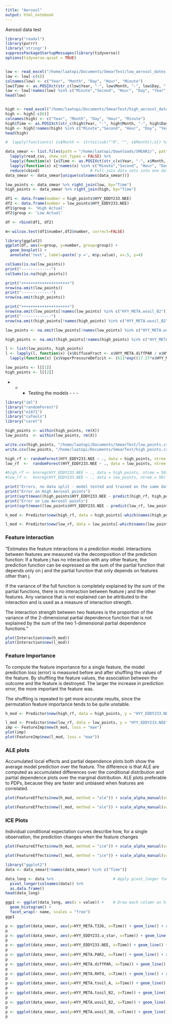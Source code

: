 ```yaml
---
title: "Aerosol"
output: html_notebook
---
```


Aerosol data test

```r
library("readxl")
library(purrr)
library('stringr')
suppressPackageStartupMessages(library(tidyverse))
options(tidyverse.quiet = TRUE)


low <- read_excel("/home/laatopi/Documents/SmearTest/low_aerosol_dates.xlsx", col_names = FALSE)
low <- low[-c(6)]
colnames(low) <- c("Year", "Month", "Day", "Hour", "Minute")
low$Time <- as.POSIXct(str_c(low$Year, "-", low$Month, "-", low$Day, " ", low$Hour, ":", low$Minute, ":00"), format="%Y-%m-%d %H:%M:%S", tz="UTC")
low <- low[!names(low) %in% c("Minute","Second", "Hour", "Day", "Year", "Month")]
head(low)


high <- read_excel("/home/laatopi/Documents/SmearTest/high_aerosol_dates.xlsx", col_names = FALSE)
high <- high[-c(6)]
colnames(high) <- c("Year", "Month", "Day", "Hour", "Minute")
high$Time <- as.POSIXct(str_c(high$Year, "-", high$Month, "-", high$Day, " ", high$Hour, ":", high$Minute, ":00"), format="%Y-%m-%d %H:%M:%S", tz="UTC")
high <- high[!names(high) %in% c("Minute","Second", "Hour", "Day", "Year", "Month")]
head(high)


```

```r
#  lapply(function(x) {x$Month <- strtoi(sub("^0", "", x$Month));x}) %>%

data_smear <- list.files(path = "/home/laatopi/Downloads/SMEAR2/", pattern = "*.csv", full.names = TRUE) %>% 
  lapply(read_csv, show_col_types = FALSE) %>%
  lapply(function(x) {x$Time <- as.POSIXct(str_c(x$Year, "-", x$Month, "-", x$Day, " ", x$Hour, ":", x$Minute, ":00"), format="%Y-%m-%d %H:%M:%S", tz="UTC");x}) %>%
  lapply(function(x) x[!names(x) %in% c("Minute","Second", "Hour", "Day", "Year", "Month")]) %>%
  reduce(cbind)                      # Full-join data sets into one data set 
data_smear <- data_smear[unique(colnames(data_smear))]


```

```r
low_points <- data_smear %>% right_join(low, by="Time")
high_points <- data_smear %>% right_join(high, by="Time")

df1 <- data.frame(number = high_points$HYY_EDDY233.NEE)
df2 <- data.frame(number = low_points$HYY_EDDY233.NEE)
df1$group <- 'High Actual'
df2$group <- 'Low Actual'

df <- rbind(df1, df2)

m<-wilcox.test(df1$number,df2$number, correct=FALSE)

library(ggplot2)
ggplot(df, aes(x=group, y=number, group=group)) + 
  geom_boxplot() +
  annotate('text', label=paste('p =', m$p.value), x=.5, y=4)

```

```r
colSums(is.na(low_points))
print("-------------")
colSums(is.na(high_points))

print("+++++++++++++++++++++")
nrow(na.omit(low_points))
print("-------------")
nrow(na.omit(high_points))

print("+++++++++++++++++++++")
nrow(na.omit(low_points[!names(low_points) %in% c("HYY_META.wsoil_B2")]))
print("-------------")
nrow(na.omit(high_points[!names(high_points) %in% c("HYY_META.wsoil_B2")]))

low_points <- na.omit(low_points[!names(low_points) %in% c("HYY_META.wsoil_B2")])

high_points <- na.omit(high_points[!names(high_points) %in% c("HYY_META.wsoil_B2")])

l <- list(low_points, high_points)
l <- lapply(l, function(x) {x$DiffuseFract <- x$HYY_META.diffPAR / x$HYY_META.PAR2; x}) %>%
  lapply(function(x) {x$VaporPressureDeficit <- (611*exp((17.27*x$HYY_META.T336)/(237.3+x$HYY_META.T336)))-(611*exp((17.27*x$HYY_META.T336)/(237.3+x$HYY_META.T336)))*(x$HYY_META.RHTd/100) ;x})

low_points <- l[[1]]
high_points <- l[[2]]

```
- - - Testing the models - - - 
```r
library("iml")
library("randomForest")
library("e1071")
library("caTools")
library("caret")

high_points <- within(high_points, rm(X))
low_points  <- within(low_points, rm(X))

write.csv(high_points, "/home/laatopi/Documents/SmearTest/low_points.csv")
write.csv(low_points, "/home/laatopi/Documents/SmearTest/high_points.csv")

high_rf <- randomForest(HYY_EDDY233.NEE ~ ., data = high_points, ntree = 500)
low_rf  <-  randomForest(HYY_EDDY233.NEE ~ ., data = low_points, ntree = 500)

#high_rf <- knnreg(HYY_EDDY233.NEE ~ ., data = high_points, ntree = 50)
#low_rf <-  knnreg(HYY_EDDY233.NEE ~ ., data = low_points, ntree = 50)

print("Errors, no data split - model tested and trained on the same data, so there may be overfitting.")
print("Error on High Aerosol points")
print(sqrt(mean((high_points$HYY_EDDY233.NEE - predict(high_rf, high_points))^2)))
print("Error on Low Aerosol points")
print(sqrt(mean((low_points$HYY_EDDY233.NEE - predict(low_rf, low_points))^2)))
```
```r
h_mod <- Predictor$new(high_rf, data = high_points[-which(names(high_points) == "HYY_EDDY233.NEE")])

l_mod <- Predictor$new(low_rf, data = low_points[-which(names(low_points) == "HYY_EDDY233.NEE")])
```

### Feature Interaction

"Estimates the feature interactions in a prediction model.
Interactions between features are measured via the decomposition of the prediction function: If a feature j has no interaction with any other feature, the prediction function can be expressed as the sum of the partial function that depends only on j and the partial function that only depends on features other than j. 

If the variance of the full function is completely explained by the sum of the partial functions, there is no interaction between feature j and the other features. Any variance that is not explained can be attributed to the interaction and is used as a measure of interaction strength. 

The interaction strength between two features is the proportion of the variance of the 2-dimensional partial dependence function that is not explained by the sum of the two 1-dimensional partial dependence functions."

```r
plot(Interaction$new(h_mod))
plot(Interaction$new(l_mod))
```
### Feature Importance
To compute the feature importance for a single feature, the model prediction loss (error) is measured before and after shuffling the values of the feature. By shuffling the feature values, the association between the outcome and the feature is destroyed. The larger the increase in prediction error, the more important the feature was. 

The shuffling is repeated to get more accurate results, since the permutation feature importance tends to be quite unstable.

```r
h_mod <- Predictor$new(high_rf, data = high_points, y = "HYY_EDDY233.NEE")

l_mod <- Predictor$new(low_rf, data = low_points, y = "HYY_EDDY233.NEE")
imp <- FeatureImp$new(h_mod, loss = "mae")
plot(imp)
plot(FeatureImp$new(l_mod, loss = "mae"))
```
### ALE plots
Accumulated local effects and partial dependence plots both show the average model prediction over the feature. The difference is that ALE are computed as accumulated differences over the conditional distribution and partial dependence plots over the marginal distribution. ALE plots preferable to PDPs, because they are faster and unbiased when features are correlated.

```r
plot(FeatureEffects$new(h_mod, method = "ale")) + scale_alpha_manual(values = 0.001)

plot(FeatureEffects$new(l_mod, method = "ale")) + scale_alpha_manual(values = 0.001)
```

### ICE Plots

Individual conditional expectation curves describe how, for a single observation, the prediction changes when the feature changes
```r
plot(FeatureEffects$new(h_mod, method = "ice")) + scale_alpha_manual(values = 0.001)

plot(FeatureEffects$new(l_mod, method = "ice")) + scale_alpha_manual(values = 0.001)
```




```r
library("ggplot2")
data <- data_smear[!names(data_smear) %in% c("Time")]

data_long <- data %>%                          # Apply pivot_longer function
  pivot_longer(colnames(data)) %>% 
  as.data.frame()
head(data_long) 

ggp1 <- ggplot(data_long, aes(x = value)) +    # Draw each column as histogram
  geom_histogram() + 
  facet_wrap(~ name, scales = "free")
ggp1
```

```r
p <- ggplot(data_smear, aes(y=HYY_META.T336, x=Time)) + geom_line() + xlab("")
p
p <- ggplot(data_smear, aes(y=HYY_EDDY233.u_star, x=Time)) + geom_line() + xlab("")
p
p <- ggplot(data_smear, aes(y=HYY_EDDY233.NEE, x=Time)) + geom_line() + xlab("")
p
p <- ggplot(data_smear, aes(y=HYY_META.PAR2, x=Time)) + geom_line() + xlab("")
p
p <- ggplot(data_smear, aes(y=HYY_META.diffPAR, x=Time)) + geom_line() + xlab("")
p
p <- ggplot(data_smear, aes(y=HYY_META.RHTd, x=Time)) + geom_line() + xlab("")
p
p <- ggplot(data_smear, aes(y=HYY_META.tsoil_A, x=Time)) + geom_line() + xlab("")
p
p <- ggplot(data_smear, aes(y=HYY_META.tsoil_B2, x=Time)) + geom_line() + xlab("")
p
p <- ggplot(data_smear, aes(y=HYY_META.wsoil_B2, x=Time)) + geom_line() + xlab("")
p
p <- ggplot(data_smear, aes(y=HYY_META.wsoil_30, x=Time)) + geom_line() + xlab("")
p
```